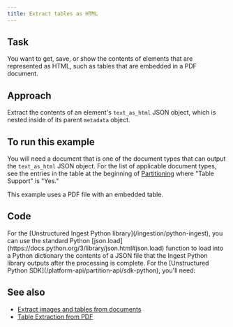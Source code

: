 ```yaml
---
title: Extract tables as HTML
---
```


## Task

You want to get, save, or show the contents of elements that are represented as HTML, such as tables that are embedded in a PDF document.

## Approach

Extract the contents of an element's `text_as_html` JSON object, which is nested inside of its parent `metadata` object.

## To run this example

You will need a document that is one of the document types that can output the `text_as_html` JSON object. For the list of applicable document types, see the entries in the table at the beginning of [Partitioning](/open-source/core-functionality/partitioning) where "Table Support" is "Yes."

This example uses a PDF file with an embedded table.


## Code

<AccordionGroup>
    <Accordion title="Ingest Python library">
        For the [Unstructured Ingest Python library](/ingestion/python-ingest), you can use the standard Python 
        [json.load](https://docs.python.org/3/library/json.html#json.load) function to load into a Python dictionary the contents of a JSON 
        file that the Ingest Python library outputs after the processing is complete.
        <ExtractTextAsHTMLIngestPy />
    </Accordion>
    <Accordion title="Python SDK">
        For the [Unstructured Python SDK](/platform-api/partition-api/sdk-python), you'll need:
        <SharedAPIKeyURL />
        <ExtractTextAsHTMLPy />
    </Accordion>
</AccordionGroup>

## See also 

- [Extract images and tables from documents](/platform-api/partition-api/extract-image-block-types)
- [Table Extraction from PDF](/examplecode/codesamples/apioss/table-extraction-from-pdf)
